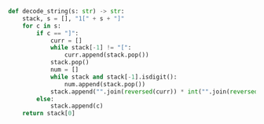 ```python meta="source=problems/394-decode-string/solution.py"
def decode_string(s: str) -> str:
    stack, s = [], "1[" + s + "]"
    for c in s:
        if c == "]":
            curr = []
            while stack[-1] != "[":
                curr.append(stack.pop())
            stack.pop()
            num = []
            while stack and stack[-1].isdigit():
                num.append(stack.pop())
            stack.append("".join(reversed(curr)) * int("".join(reversed(num))))
        else:
            stack.append(c)
    return stack[0]
```